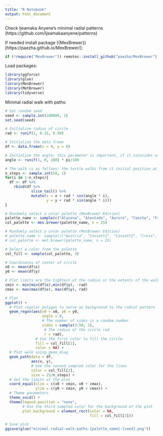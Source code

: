 ```yaml
---
title: "R Notebook"
output: html_document
---
```


Check Ijeamaka Anyene's minimal radial patterns (https://github.com/Ijeamakaanyene/patterns)

If needed install package ({MexBrewer})[https://paezha.github.io/MexBrewer/]:
```r
if (!require("MexBrewer")) remotes::install_github("paezha/MexBrewer") 
```

Load packages:
```r
library(ggforce)
library(glue)
library(MexBrewer)
library(MetBrewer)
library(tidyverse)
```

Minimal radial walk with paths:
```r
# Set random seed
seed <- sample.int(100000, 1)
set.seed(seed)

# Initialize radius of circle
rad <- runif(1, 0.15, 0.90)

# Initialize the data frame
df <- data.frame(x = 0, y = 0)

# Initialize the angle; this parameter is important, if it coincides with some values it creates closed polygons
angle <- runif(1, 0, 180) * pi/180

# The walk is as follows: the turtle walks from it initial position at (0,0) a distance of rad with direction angle * i, and the from that point takes a new step _without returning to the initial position_
n_steps <- sample.int(50, 1)
for(i in 1:n_steps){
  df <- df %>%
    rbind(df %>%
            slice_tail() %>%
            mutate(x = x + rad * cos(angle * i),
                   y = y + rad * sin(angle * i)))
}

# Randomly select a color palette (MexBrewer Edition)
palette_name <- sample(c("Alacena", "Atentado", "Aurora", "Concha", "Frida", "Revolucion", "Ronda", "Tierra"), 1)
col_palette <- mex.brewer(palette_name, n = 25)

# Randomly select a color palette (MetBrewer Edition)
# palette_name <- sample(c("Austria", "Cassatt1", "Cassatt2", "Cross", "Degas", "Derain", "Egypt", "Gauguin", "Greek", "Hiroshige", "Hokusai1", "Hokusai2", "Hokusai3", "Homer1", "Homer2", "Ingres", "Isfahan1", "Isfahan2", "Juarez", "Klimt", "Lakota", "Manet", "Monet", "Moreau", "Morgenstern", "Nattier", "Navajo", "NewKingdom", "Nizami", "OKeeffe1", "OKeeffe2", "Peru1", "Peru2", "Pillement", "Pissaro", "Redon", "Renoir", "Robert", "Signac", "Stevens", "Tara", "Thomas", "Tiepolo", "Troy", "Tsimshian", "VanGogh1", "VanGogh2", 'VanGogh3', "Veronese", "Wissing"), 1)
# col_palette <- met.brewer(palette_name, n = 25)

# Select a color from the palette
col_fill <- sample(col_palette, 3)

# Coordinates of center of circle
x0 <- mean(df$x)
y0 <- mean(df$y) 

# Plot limits are the tightest of the radius or the extents of the walk
cmin <- min(min(df$x),min(df$y), -rad)
cmax <- max(max(df$x), max(df$y), rad)

# Plot
ggplot() +
  # Plot regular polygon to serve as background to the radial pattern
  geom_regon(aes(x0 = x0, y0 = y0,
                 angle = 0,
                 # The number of sides is a random number
                 sides = sample(3:50, 1),
                  # The radius of the circle rad
                  r = rad),
              # Use the first color to fill the circle
              fill = col_fill[1],
              color = NA) +
  # Plot walk using geom_diag
  geom_path(data = df,
            aes(x, y),
            # Use the second sampled color for the lines
            color = col_fill[2],
            size = 25/n_steps) +
  # Set the limits of the plot
  coord_equal(xlim = c(x0 + cmin, x0 + cmax),
              ylim = c(y0 + cmin, y0 + cmax)) + 
  # Theme parameters
  theme_void() + 
  theme(legend.position = "none",
        # Use the third sampled color for the background of the plot
        plot.background = element_rect(color = NA,
                                       fill = col_fill[3]))

# Save plot
ggsave(glue("minimal-radial-walk-paths-{palette_name}-{seed}.png"))
```
